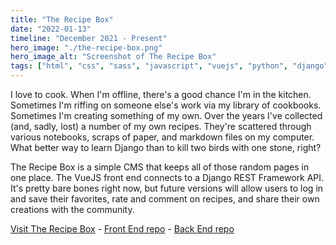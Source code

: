 ```yaml
---
title: "The Recipe Box"
date: "2022-01-13"
timeline: "December 2021 - Present"
hero_image: "./the-recipe-box.png"
hero_image_alt: "Screenshot of The Recipe Box"
tags: ["html", "css", "sass", "javascript", "vuejs", "python", "django", "django rest framework"]
---
```


I love to cook. When I'm offline, there's a good chance I'm in the kitchen. Sometimes I'm riffing on someone else's work via my library of cookbooks. Sometimes I'm creating something of my own. Over the years I've collected (and, sadly, lost) a number of my own recipes. They're scattered through various notebooks, scraps of paper, and markdown files on my computer. What better way to learn Django than to kill two birds with one stone, right?

The Recipe Box is a simple CMS that keeps all of those random pages in one place. The VueJS front end connects to a Django REST Framework API. It's pretty bare bones right now, but future versions will allow users to log in and save their favorites, rate and comment on recipes, and share their own creations with the community.

[Visit The Recipe Box](https://pmcghen.github.io/recipe-box/) -
[Front End repo](https://github.com/pmcghen/recipe-box) -
[Back End repo](https://github.com/pmcghen/recipe-box-backend)
